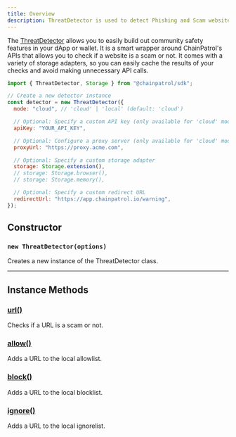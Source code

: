 ```yaml
---
title: Overview
description: ThreatDetector is used to detect Phishing and Scam websites using ChainPatrol's APIs.
---
```


The [ThreatDetector](./constructor.mdx) allows you to easily build out community safety features
in your dApp or wallet. It is a smart wrapper around ChainPatrol's APIs that allows you to
check if a website is a scam or not. It comes with a variety of storage adapters, so you can
easily cache the results of your checks and avoid making unnecessary API calls.

```js
import { ThreatDetector, Storage } from "@chainpatrol/sdk";

// Create a new detector instance
const detector = new ThreatDetector({
  mode: "cloud", // 'cloud' | 'local' (default: 'cloud')

  // Optional: Specify a custom API key (only available for 'cloud' mode)
  apiKey: "YOUR_API_KEY",

  // Optional: Configure a proxy server (only available for 'cloud' mode)
  proxyUrl: "https://proxy.acme.com",

  // Optional: Specify a custom storage adapter
  storage: Storage.extension(),
  // storage: Storage.browser(),
  // storage: Storage.memory(),

  // Optional: Specify a custom redirect URL
  redirectUrl: "https://app.chainpatrol.io/warning",
});
```

## Constructor

### `new ThreatDetector(options)`

Creates a new instance of the ThreatDetector class.

---

## Instance Methods

### [url()](./instance-methods/url)

Checks if a URL is a scam or not.

### [allow()](./instance-methods/allow)

Adds a URL to the local allowlist.

### [block()](./instance-methods/block)

Adds a URL to the local blocklist.

### [ignore()](./instance-methods/ignore)

Adds a URL to the local ignorelist.

